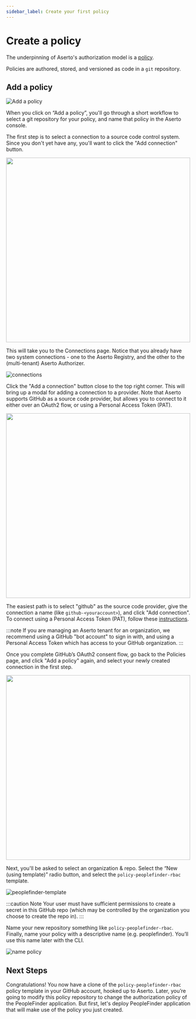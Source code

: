 ```yaml
---
sidebar_label: Create your first policy
---
```


# Create a policy

The underpinning of Aserto's authorization model is a [policy](/docs/overview/policy).

Policies are authored, stored, and versioned as code in a `git` repository.

## Add a policy

![Add a policy](/add-a-policy.png)

When you click on “Add a policy”, you'll go through a short workflow to select a git repository for your policy,
and name that policy in the Aserto console.

The first step is to select a connection to a source code control system. Since you don't yet have any, you'll
want to click the "Add connection" button.

[<img src="/connect-scc.png" width="500px" />](/connect-scc.png)

This will take you to the Connections page. Notice that you already have two system connections - one to the Aserto
Registry, and the other to the (multi-tenant) Aserto Authorizer.

![connections](/connections.png)

Click the "Add a connection" button close to the top right corner. This will bring up a modal for adding a connection
to a provider. Note that Aserto supports GitHub as a source code provider, but allows you to connect to it either
over an OAuth2 flow, or using a Personal Access Token (PAT).

<img src="/connect-github.png" width="500px" />

The easiest path is to select "github" as the source code provider, give the connection a name (like `github-<youraccount>`),
and click "Add connection". To connect using a Personal Access Token (PAT), follow these [instructions](/docs/aserto-console/connections#connecting-github-using-a-pat).

:::note
If you are managing an Aserto tenant for an organization, we recommend using a GitHub "bot account" to sign in with,
and using a Personal Access Token which has access to your GitHub organization.
:::

Once you complete GitHub’s OAuth2 consent flow, go back to the Policies page, and click "Add a policy" again, and select
your newly created connection in the first step.

[<img src="/getting-started-acmecorp/select-github-provider.png" width="500" />](/getting-started-acmecorp/select-github-provider.png)

Next, you'll be asked to select an organization & repo. Select the “New (using template)” radio button, and select the `policy-peoplefinder-rbac` template.

![peoplefinder-template](/getting-started-acmecorp/peoplefinder-template.png)

:::caution Note
Your user must have sufficient permissions to create a secret in this GitHub repo (which may be controlled by the organization you choose to create the repo in).
:::

Name your new repository something like `policy-peoplefinder-rbac`. Finally, name your policy with a descriptive name (e.g. peoplefinder). You’ll use this name later with the CLI.

![name policy](/name-policy.png)

## Next Steps

Congratulations! You now have a clone of the `policy-peoplefinder-rbac` policy template in your GitHub account, hooked up to Aserto. Later, you’re going to modify this policy repository to change the authorization policy of the PeopleFinder application. But first, let's deploy PeopleFinder application that will make use of the policy you just created.
